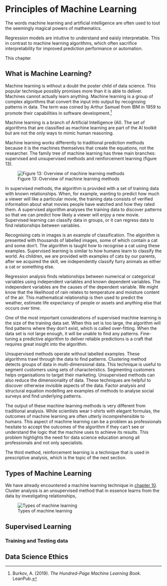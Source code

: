 # Principles of Machine Learning {#learning}

The words machine learning and artificial intelligence are often used to tout the seemingly magical powers of mathematics. 


Regression models are intuitive to understand and eaisly interpretable. This in contrast to machine learning algorithms, which often sacrifice interpretability for improved prediction performance or automation.

This chapter 

## What is Machine Learning?
Machine learning is without a doubt the poster child of data science. This popular technique possibly promises more than it is able to deliver. Machines cannot actually learn anything. Machine learning is a group of complex algorithms that convert the input into output by recognising patterns in data. The term was coined by Arthur Samuel from IBM in 1959 to promote their capabilities in software development.[^ml]

[^ml]: Burkov, A. (2019). _The Hundred-Page Machine Learning Book_. LeanPub.

Machine learning is a branch of Artificial Intelligence (AI). The set of algorithms that are classified as machine learning are part of the AI toolkit but are not the only ways to mimic human reasoning. 

Machine learning works differently to traditional prediction methods because it is the machines themselves that create the equations, not the researcher. The family tree of machine learning has three main branches: supervised and unsupervised methods and reinforcement learning (figure 13).

![Figure 13: Overview of machine learning methods](images/figure13_Machine_Learning.png)

In supervised methods, the algorithm is provided with a set of training data with known relationships. When, for example, wanting to predict how much a viewer will like a particular movie, the training data consists of verified information about what movies people have watched and how they rated them. A supervised algorithm analyses the training data to discover patterns so that we can predict how likely a viewer will enjoy a new movie. Supervised learning can classify data in groups, or it can regress data to find relationships between variables. 

Recognising cats in images is an example of classification. The algorithm is presented with thousands of labelled images, some of which contain a cat and some don't. The algorithm is taught how to recognise a cat using these examples. Supervised learning is similar to how humans learn to classify the world. As children, we are provided with examples of cats by our parents, after we acquired the skill, we independently classify furry animals as either a cat or something else. 

Regression analysis finds relationships between numerical or categorical variables using independent variables and known dependent variables. The independent variables are the causes of the dependent variable. We might know that the likelihood of rain relates to temperature and moisture content of the air. This mathematical relationship is then used to predict the weather, estimate life expectancy of people or assets and anything else that occurs over time.

One of the most important considerations of supervised machine learning is the size of the training data set. When this set is too large, the algorithm will find patterns where they don't exist, which is called over-fitting. When the data set is not large enough, it will be unable to find any patterns. Fine-tuning a predictive algorithm to deliver reliable predictions is a craft that requires great insight into the algorithm.

Unsupervised methods operate without labelled examples. These algorithms trawl through the data to find patterns. Clustering method detects groups of data in multi-dimensional data. This technique is useful to segment customers using sets of characteristics. Segmenting customers helps organisations to target their marketing. Unsupervised methods can also reduce the dimensionality of data. These techniques are helpful to discover otherwise invisible aspects of the data. Factor analysis and structural equation modelling are examples of methods to analyse social surveys and find underlying patterns.

The output of these machine learning methods is very different from traditional analysis. While scientists wear t-shirts with elegant formulas, the outcomes of machine learning are often utterly incomprehensible to humans. This aspect of machine learning can be a problem as professionals hesitate to accept the outcomes of the algorithm if they can't see or understand the logic that the machine uses to achieve its results. This problem highlights the need for data science education among all professionals and not only specialists.

The third method, reinforcement learning is a technique that is used in prescriptive analysis, which is the topic of the next section.

## Types of Machine Learning
We have already encountered a machine learning technique in [chapter 10](#latent). Cluster analysis is an unsupervised method that in essence learns from the data by investigating relationships,


![Types of machine learning](resources/14_learning/ml_types.png)

## Supervised Learning
### Training and Testing data

## Data Science Ethics
